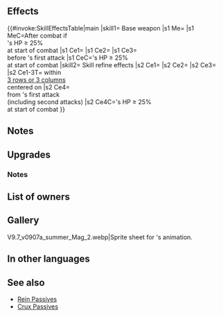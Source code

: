 {{Weapon Infobox
|tagid=SID_隠遁者の書
|intID=4792
|userVersion1=Closed
|userVersion2=Open
|userVersion3=Gleam Closed
|userVersion4=Gleam Open
|exclusive=1
|weaponType=Green Tome
|cost=400
|might=14
|range=2
|effect=At start of combat, if unit's HP ≥ 25%, grants Atk/Spd/Def/Res+5 to unit, deals damage = 15% of unit's Atk (excluding area-of-effect Specials), grants Special cooldown count-1 to unit before unit's first attack during combat, and restores 7 HP to unit after combat.
|required=-
|refinePaths=default
|refineSP=400
|refineMedals=500
|refineDews=200
|effectSkill1=For foes within 3 rows or 3 columns centered on unit, inflicts Atk/Spd/Res-5 on foe, neutralizes foe's bonuses to Atk/Spd/Res, and inflicts Special cooldown charge -1 on foe per attack during combat (only highest value applied; does not stack).<br><br>At start of combat, if unit's HP ≥ 25%, reduces damage from foe's first attack by 7 during combat ("first attack" normally means only the first strike; for effects that grant "unit attacks twice," it means the first and second strikes).
|properties=
}}
==Effects==
{{#invoke:SkillEffectsTable|main
|skill1={{SCi|weapon}} Base weapon
|s1 Me={{Eft|Heal|7}}
|s1 MeC=After combat if<br>{{Tgt|Unit}}'s HP ≥ 25%<br>at start of combat
|s1 Ce1={{Eft|Temporary buffs|Atk/Spd/Def/Res|5}}
|s1 Ce2={{Eft|Damage Boost|15% of {{Tgt|Unit}}'s Atk}}
|s1 Ce3={{Eft|Reduce Cooldown|1}}<br>before {{Tgt|Unit}}'s first attack
|s1 CeC={{Tgt|Unit}}'s HP ≥ 25%<br>at start of combat
|skill2={{Si|Recluse's Tome|refine=Skill1}} Skill refine effects
|s2 Ce1={{Eft|Temporary debuffs|Atk/Spd/Res|5}}
|s2 Ce2={{Eft|Neutralize Bonuses|Atk/Spd/Res}}
|s2 Ce3={{Eft|Guard}}
|s2 Ce1-3T={{Tgt|Foes}} within<br>[[3 rows or 3 columns]]<br>centered on {{Tgt|Unit}}
|s2 Ce4={{Eft|Damage Reduction|7}}<br>from {{Tgt|Foe}}'s first attack<br>(including second attacks)
|s2 Ce4C={{Tgt|Unit}}'s HP ≥ 25%<br>at start of combat
}}
==Notes==
{{Temporary buffs}}
{{AtkDamageBoost}}
{{CombatCooldownCount|-1}}
{{After combat healing}}
==Upgrades==
{{Weapon Upgrade List}}
===Notes===
{{Temporary debuffs|name={{St|Recluse's Tome|refine=Skill1}}}}
{{Bonus neutralization|name={{St|Recluse's Tome|refine=Skill1}}}}
{{CooldownChargeMinus|name={{St|Recluse's Tome|refine=Skill1}}}}
{{FoesCombatEffect|temporary debuffs, bonus neutralization and special cooldown charge -1 effects|name={{St|Recluse's Tome|refine=Skill1}}}}
{{FlatDamageReduction|7|name={{St|Recluse's Tome|refine=Skill1}}}}
==List of owners==
{{Skill Hero List}}
==Gallery==
<gallery>
V9.7_v0907a_summer_Mag_2.webp|Sprite sheet for {{PAGENAME}}'s animation.
</gallery>
==In other languages==
{{OtherLanguages
|japanese=
|german=
|spanishEU=
|spanishLA=
|french=
|italian=
|chineseTW=
|portuguese=
}}
==See also==
{{See also skills|cond=(Description LIKE '%for foes within%rows%inflicts %/%-%during combat%') AND Exclusive='1'}}
* [[Rein Passives]]
* [[Skill families/C Passives#Crux|Crux Passives]]
{{Weapons Navbox}}